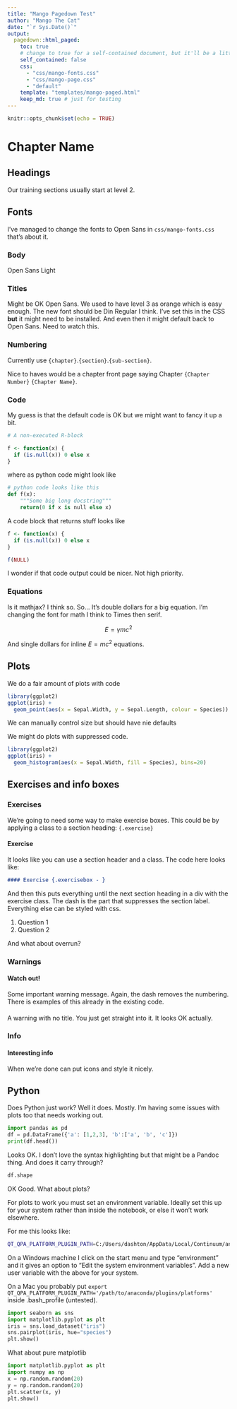```yaml
---
title: "Mango Pagedown Test"
author: "Mango The Cat"
date: "`r Sys.Date()`"
output:
  pagedown::html_paged:
    toc: true
    # change to true for a self-contained document, but it'll be a litte slower for Pandoc to render
    self_contained: false
    css:
      - "css/mango-fonts.css"
      - "css/mango-page.css"
      - "default"
    template: "templates/mango-paged.html"
    keep_md: true # just for testing
---
```


```r
knitr::opts_chunk$set(echo = TRUE)
```

# Chapter Name

## Headings

Our training sections usually start at level 2.


## Fonts

I've managed to change the fonts to Open Sans in `css/mango-fonts.css` that's about it.

### Body

Open Sans Light

### Titles

Might be OK Open Sans. We used to have level 3 as orange which is easy enough. The new font should be Din Regular I think. I've set this in the CSS **but** it might need to be installed. And even then it might default back to Open Sans. Need to watch this.

### Numbering

Currently use `{chapter}`.`{section}`.`{sub-section}`.

Nice to haves would be a chapter front page saying Chapter `{Chapter Number}` `{Chapter Name}`.

### Code

My guess is that the default code is OK but we might want to fancy it up a bit.

```r
# A non-executed R-block

f <- function(x) {
  if (is.null(x)) 0 else x
}
```

where as python code might look like

```python
# python code looks like this
def f(x):
    """Some big long docstring"""
    return(0 if x is null else x)
```

A code block that returns stuff looks like

```r
f <- function(x) {
  if (is.null(x)) 0 else x
}

f(NULL)
```

I wonder if that code output could be nicer. Not high priority.

### Equations

Is it mathjax? I think so. So... It's double dollars for a big equation. I'm changing the font for math I think to Times then serif.

$$
E = \gamma mc^2
$$

And single dollars for inline $E=mc^2$ equations.


## Plots

We do a fair amount of plots with code

```r
library(ggplot2)
ggplot(iris) +
  geom_point(aes(x = Sepal.Width, y = Sepal.Length, colour = Species))
```

We can manually control size but should have nie defaults

We might do plots with suppressed code.

```r
library(ggplot2)
ggplot(iris) +
  geom_histogram(aes(x = Sepal.Width, fill = Species), bins=20)
```

## Exercises and info boxes

### Exercises

We're going to need some way to make exercise boxes. This could be by applying a class to a section heading: `{.exercise}`

#### Exercise {.exercisebox - }

It looks like you can use a section header and a class. The code here looks like:

```markdown
#### Exercise {.exercisebox - }
```

And then this puts everything until the next section heading in a div with the exercise class. The dash is the part that suppresses the section label. Everything else can be styled with css.

1. Question 1
2. Question 2

And what about overrun?

### Warnings

#### Watch out! {.warningbox - }

Some important warning message. Again, the dash removes the numbering. There is examples of this already in the existing code.

#### {.warningbox - }

A warning with no title. You just get straight into it. It looks OK actually.

### Info

#### Interesting info {.infobox - }

When we're done can put icons and style it nicely.

## Python 

Does Python just work? Well it does. Mostly. I'm having some issues with plots too that needs working out.

```python
import pandas as pd
df = pd.DataFrame({'a': [1,2,3], 'b':['a', 'b', 'c']})
print(df.head())
```

Looks OK. I don't love the syntax highlighting but that might be a Pandoc thing. And does it carry through?

```python
df.shape
```

OK Good. What about plots?

For plots to work you must set an environment variable. Ideally set this up for your system rather than inside the notebook, or else it won't work elsewhere.

For me this looks like:

```sh
QT_QPA_PLATFORM_PLUGIN_PATH=C:/Users/dashton/AppData/Local/Continuum/anaconda3/Library/plugins/platforms
```

On a Windows machine I click on the start menu and type "environment" and it gives an option to "Edit the system environment variables". Add a new user variable with the above for your system.

On a Mac you probably put `export QT_QPA_PLATFORM_PLUGIN_PATH='/path/to/anaconda/plugins/platforms'` inside .bash_profile (untested).

```python
import seaborn as sns
import matplotlib.pyplot as plt
iris = sns.load_dataset("iris")
sns.pairplot(iris, hue="species")
plt.show()
```


What about pure matplotlib

```python
import matplotlib.pyplot as plt
import numpy as np
x = np.random.random(20)
y = np.random.random(20)
plt.scatter(x, y)
plt.show()
```
